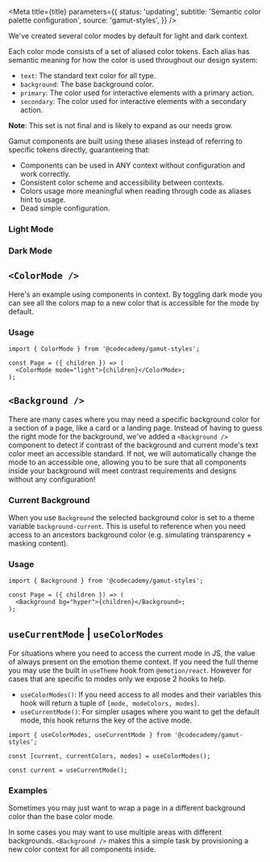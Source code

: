 

<Meta
  title={title}
  parameters={{
    status: 'updating',
    subtitle: 'Semantic color palette configuration',
    source: 'gamut-styles',
  }}
/>

We've created several color modes by default for light and dark context.

Each color mode consists of a set of aliased color tokens. Each alias has semantic meaning for how the color is used throughout our design system:

- `text`: The standard text color for all type.
- `background`: The base background color.
- `primary`: The color used for interactive elements with a primary action.
- `secondary`: The color used for interactive elements with a secondary action.

**Note**: This set is not final and is likely to expand as our needs grow.

Gamut components are built using these aliases instead of referring to specific tokens directly, guaranteeing that:

- Components can be used in ANY context without configuration and work correctly.
- Consistent color scheme and accessibility between contexts.
- Colors usage more meaningful when reading through code as aliases hint to usage.
- Dead simple configuration.

### Light Mode

<Story id="foundations-theme--light" />

### Dark Mode

<Story id="foundations-theme--dark" />

## `<ColorMode />`

Here's an example using components in context. By toggling dark mode you can see all the colors map to a new color that is accessible for the mode by default.

<ColorModeExample />

### Usage

```tsx
import { ColorMode } from '@codecademy/gamut-styles';

const Page = ({ children }) => (
  <ColorMode mode="light">{children}</ColorMode>;
);
```

## `<Background />`

There are many cases where you may need a specific background color for a section of a page, like a card or a landing page. Instead of having to guess the right mode for the background, we've added a `<Background />` component to detect if contrast of the background and current mode's text color meet an accessible standard. If not, we will automatically change the mode to an accessible one, allowing you to be sure that all components inside your background will meet contrast requirements and designs without any configuration!

### Current Background

When you use `Background` the selected background color is set to a theme variable `background-current`. This is useful to reference when you need access to an ancestors background color (e.g. simulating transparency + masking content).

### Usage

```tsx
import { Background } from '@codecademy/gamut-styles';

const Page = ({ children }) => (
  <Background bg="hyper">{children}</Background>;
);
```

## `useCurrentMode` | `useColorModes`

For situations where you need to access the current mode in JS, the value of always present on the emotion theme context. If you need the full theme you may use the built in `useTheme` hook from `@emotion/react`. However for cases that are specific to modes only we expose 2 hooks to help.

- `useColorModes()`: If you need access to all modes and their variables this hook will return a tuple of `[mode, modeColors, modes]`.
- `useCurrentMode()`: For simpler usages where you want to get the default mode, this hook returns the key of the active mode.

```tsx
import { useColorModes, useCurrentMode } from '@codecademy/gamut-styles';

const [current, currentColors, modes] = useColorModes();

const current = useCurrentMode();
```

### Examples

Sometimes you may just want to wrap a page in a different background color than the base color mode.

<BackgroundExample bg="hyper" />

<BackgroundExample bg="beige" />

In some cases you may want to use multiple areas with different backgrounds. `<Background />` makes this a simple task by provisioning a new color context for all components inside.

<BackgroundExample bg="black">
  <BackgroundExample bg="paleGreen" />
</BackgroundExample>

